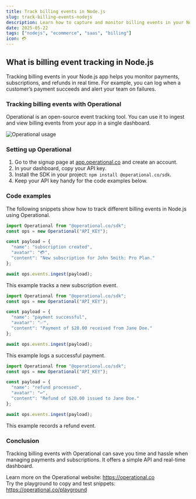 ```yaml
---
title: Track billing events in Node.js
slug: track-billing-events-nodejs
description: Learn how to capture and monitor billing events in your Node.js app using Operational for real-time insights and reliable invoicing workflows.
date: 2025-05-22
tags: ["nodejs", "ecommerce", "saas", "billing"]
icon: 💳
---
```


## What is billing event tracking in Node.js

Tracking billing events in your Node.js app helps you monitor payments, subscriptions, and refunds in real time. For example, you can log when a customer’s payment succeeds and alert your team on failures.

### Tracking billing events with Operational

Operational is an open-source event tracking tool. You can use it to ingest and view billing events from your app in a single dashboard.

![Operational usage](https://operational.co/images/misc/ops-usage.jpg)

### Setting up Operational

1. Go to the signup page at [app.operational.co](https://app.operational2.co) and create an account.
2. In your dashboard, copy your API key.
3. Install the SDK in your project: `npm install @operational.co/sdk`.
4. Keep your API key handy for the code examples below.

### Code examples

The following snippets show how to track different billing events in Node.js using Operational.

```javascript
import Operational from "@operational.co/sdk";
const ops = new Operational("API_KEY");

const payload = {
  "name": "subscription created",
  "avatar": "💳",
  "content": "New subscription for John Smith: Pro Plan."
};

await ops.events.ingest(payload);
```

This example tracks a new subscription event.

```javascript
import Operational from "@operational.co/sdk";
const ops = new Operational("API_KEY");

const payload = {
  "name": "payment successful",
  "avatar": "✅",
  "content": "Payment of $20.00 received from Jane Doe."
};

await ops.events.ingest(payload);
```

This example logs a successful payment.

```javascript
import Operational from "@operational.co/sdk";
const ops = new Operational("API_KEY");

const payload = {
  "name": "refund processed",
  "avatar": "↩️",
  "content": "Refund of $20.00 issued to Jane Doe."
};

await ops.events.ingest(payload);
```

This example records a refund event.

### Conclusion

Tracking billing events with Operational can save you time and hassle when managing payments and subscriptions. It offers a simple API and real-time dashboard.

Learn more on the Operational website: https://operational.co  
Try the playground to copy and test snippets: https://operational.co/playground